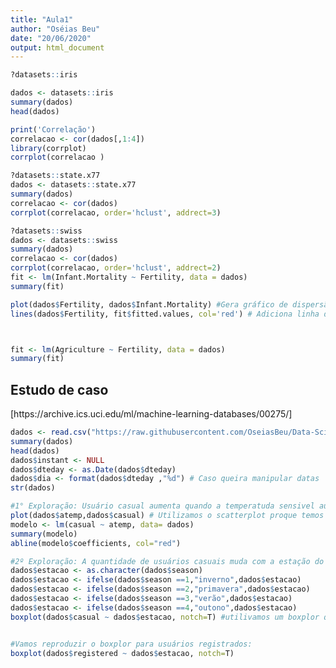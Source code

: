 ```yaml
---
title: "Aula1"
author: "Oséias Beu"
date: "20/06/2020"
output: html_document
---
```


```r
?datasets::iris

dados <- datasets::iris
summary(dados)
head(dados)

print('Correlação')
correlacao <- cor(dados[,1:4])
library(corrplot)
corrplot(correlacao )
```


```r
?datasets::state.x77
dados <- datasets::state.x77
summary(dados)
correlacao <- cor(dados)
corrplot(correlacao, order='hclust', addrect=3)


```
```r
?datasets::swiss
dados <- datasets::swiss
summary(dados)
correlacao <- cor(dados)
corrplot(correlacao, order='hclust', addrect=2)
fit <- lm(Infant.Mortality ~ Fertility, data = dados)
summary(fit)

plot(dados$Fertility, dados$Infant.Mortality) #Gera gráfico de dispersão
lines(dados$Fertility, fit$fitted.values, col='red') # Adiciona linha de ajuste de reta




```
```r
fit <- lm(Agriculture ~ Fertility, data = dados)
summary(fit)
```

## Estudo de caso
[https://archive.ics.uci.edu/ml/machine-learning-databases/00275/]
```r
dados <- read.csv("https://raw.githubusercontent.com/OseiasBeu/Data-Science/master/DataSets/Bike-Sharing-Dataset/day.csv")
summary(dados)
head(dados)
dados$instant <- NULL
dados$dteday <- as.Date(dados$dteday)
dados$dia <- format(dados$dteday ,"%d") # Caso queira manipular datas
str(dados)

#1° Exploração: Usuário casual aumenta quando a temperatuda sensivel aumenta?
plot(dados$atemp,dados$casual) # Utilizamos o scatterplot proque temos duas variáveis numéricas
modelo <- lm(casual ~ atemp, data= dados)
summary(modelo)
abline(modelo$coefficients, col="red")

#2º Exploração: A quantidade de usuários casuais muda com a estação do ano?
dados$estacao <- as.character(dados$season)
dados$estacao <- ifelse(dados$season ==1,"inverno",dados$estacao)
dados$estacao <- ifelse(dados$season ==2,"primavera",dados$estacao)
dados$estacao <- ifelse(dados$season ==3,"verão",dados$estacao)
dados$estacao <- ifelse(dados$season ==4,"outono",dados$estacao)
boxplot(dados$casual ~ dados$estacao, notch=T) #utilivamos um boxplor quando queremos fazer o cruzamento de uma variável numérica com uma variável categórica


#Vamos reproduzir o boxplor para usuários registrados:
boxplot(dados$registered ~ dados$estacao, notch=T)

```

